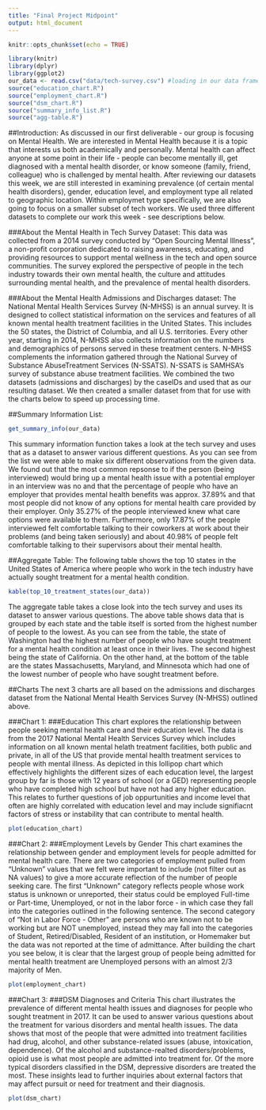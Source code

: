 ```yaml
---
title: "Final Project Midpoint"
output: html_document
---
```


```r
knitr::opts_chunk$set(echo = TRUE)
```

```r
library(knitr)
library(dplyr)
library(ggplot2)
our_data <- read.csv("data/tech-survey.csv") #loading in our data frame
source("education_chart.R")
source("employment_chart.R")
source("dsm_chart.R")
source("summary_info_list.R")
source("agg-table.R")
```
##Introduction:
As discussed in our first deliverable - our group is focusing on Mental Health. We are interested in Mental Health because it is a topic that interests us both academically and personally. Mental health can affect anyone at some point in their life - people can become mentally ill, get diagnosed with a mental health disorder, or know someone (family, friend, colleague) who is challenged by mental health. After reviewing our datasets this week, we are still interested in examining prevalence (of certain mental health disorders), gender, education level, and employment type all related to geographic location. Within employmet type specifically, we are also going to focus on a smaller subset of tech workers. We used three different datasets to complete our work this week - see descriptions below.

###About the Mental Health in Tech Survey Dataset:
This data was collected from a 2014 survey conducted by “Open Sourcing Mental Illness”, a non-profit corporation dedicated to raising awareness, educating, and providing resources to support mental wellness in the tech and open source communities. The survey explored the perspective of people in the tech industry towards their own mental health, the culture and attitudes surrounding mental health, and the prevalence of mental health disorders.

###About the Mental Health Admissions and Discharges dataset:
The National Mental Health Services Survey (N-MHSS) is an annual survey. It is designed to collect statistical information on the services and features of all known mental health treatment facilities in the United States. This includes the 50 states, the District of Columbia, and all U.S. territories. Every other year, starting in 2014, N-MHSS also collects information on the numbers and demographics of persons served in these treatment centers. N-MHSS complements the information gathered through the National Survey of Substance AbuseTreatment Services (N-SSATS). N-SSATS is SAMHSA’s survey of substance abuse treatment facilities. We combined the two datasets (admissions and discharges) by the caseIDs and used that as our resulting dataset. We then created a smaller dataset from that for use with the charts below to speed up processing time.

##Summary Information List:
```r
get_summary_info(our_data)
```
This summary information function takes a look at the tech survey and uses that as a dataset to answer various different questions. As you can see from the list we were able to make six different observations from the given data. We found out that the most common repsonse to if the person (being interviewed) would bring up a mental health issue with a potential employer in an interview was no and that the percentage of people who have an employer that provides mental health benefits was approx. 37.89% and that most people did not know of any options for mental health care provided by their employer. Only 35.27% of the people interviewed knew what care options were available to them. Furthermore, only 17.87% of the people interviewed felt comfortable talking to their coworkers at work about their problems (and being taken seriously) and about 40.98% of people felt comfortable talking to their supervisors about their mental health.

##Aggregate Table:
The following table shows the top 10 states in the United States of America where people who work in the tech industry have actually sought treatment for a mental health condition.

```r
kable(top_10_treatment_states(our_data))
```

The aggregate table takes a close look into the tech survey and uses its dataset to answer various questions. The above table shows data that is grouped by each state and the table itself is sorted from the highest number of people to the lowest. As you can see from the table, the state of Washington had the highest number of people who have sought treatment for a mental health condition at least once in their lives. The second highest being the state of California. On the other hand, at the bottom of the table are the states Massachusetts, Maryland, and Minnesota which had one of the lowest number of people who have sought treatment before.

##Charts
The next 3 charts are all based on the admissions and discharges dataset from the National Mental Health Services Survey (N-MHSS) outlined above.

###Chart 1:
###Education
This chart explores the relationship between people seeking mental health care and their education level. The data is from the 2017 National Mental Health Services Survey which includes information on all known mental helath treatment facilities, both public and private, in all of the US that provide mental health treatment services to people with mental illness. As depicted in this lollipop chart which effectively highlights the different sizes of each education level, the largest group by far is those with 12 years of school (or a GED) representing people who have completed high school but have not had any higher education. This relates to further questions of job oppurtunities and income level that often are highly correlated with education level and may include signifiacnt factors of stress or instability that can contribute to mental health.

```r
plot(education_chart)
```

###Chart 2:
###Employment Levels by Gender
This chart examines the relationship between gender and employment levels for people admitted for mental health care. There are two categories of employment pulled from "Unknown" values that we felt were important to include (not filter out as NA values) to give a more accurate reflection of the number of people seeking care. The first "Unknown" category reflects people whose work status is unknown or unreported, their status could be employed Full-time or Part-time, Unemployed, or not in the labor force - in which case they fall into the categories outlined in the following sentence. The second category of "Not in Labor Force - Other" are persons who are known not to be working but are NOT unemployed, instead they may fall into the categories of Student, Retired/Disabled, Resident of an institution, or Homemaker but the data was not reported at the time of admittance. After building the chart you see below, it is clear that the largest group of people being admitted for mental health treatment are Unemployed persons with an almost 2/3 majority of Men. 

```r
plot(employment_chart)
```

###Chart 3:
###DSM Diagnoses and Criteria
This chart illustrates the prevalence of different mental health issues and diagnoses for people who sought treatment in 2017. It can be used to answer various questions about the treatment for various disorders and mental health issues. The data shows that most of the people that were admitted into treatment facilities had drug, alcohol, and other substance-related issues (abuse, intoxication, dependence). Of the alcohol and substance-realted disorders/problems, opioid use is what most people are admitted into treatment for. Of the more typical disorders classified in the DSM, depressive disorders are treated the most. These insights lead to further inquiries about external factors that may affect pursuit or need for treatment and their diagnosis.

```r
plot(dsm_chart)
```
